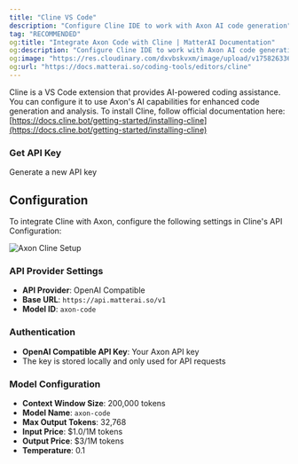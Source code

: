 ```yaml
---
title: "Cline VS Code"
description: "Configure Cline IDE to work with Axon AI code generation"
tag: "RECOMMENDED"
og:title: "Integrate Axon Code with Cline | MatterAI Documentation"
og:description: "Configure Cline IDE to work with Axon AI code generation"
og:image: "https://res.cloudinary.com/dxvbskvxm/image/upload/v1758263362/axon-cline_tpdtcw.png"
og:url: "https://docs.matterai.so/coding-tools/editors/cline"
---
```


Cline is a VS Code extension that provides AI-powered coding assistance. You can configure it to use Axon's AI capabilities for enhanced code generation and analysis. To install Cline, follow official documentation here: [https://docs.cline.bot/getting-started/installing-cline](https://docs.cline.bot/getting-started/installing-cline)

### Get API Key

<CardGroup cols={2}>
  <Card title="Get API Key" icon="key" href="/axon-ai/api-keys">
    Generate a new API key
  </Card>
</CardGroup>

## Configuration

To integrate Cline with Axon, configure the following settings in Cline's API Configuration:

<Frame>
  <img
    className="block"
    src="/images/axon/axon-cline-setup.png"
    alt="Axon Cline Setup"
  />
</Frame>

### API Provider Settings

- **API Provider**: OpenAI Compatible
- **Base URL**: `https://api.matterai.so/v1`
- **Model ID**: `axon-code`

### Authentication

- **OpenAI Compatible API Key**: Your Axon API key
- The key is stored locally and only used for API requests

### Model Configuration

- **Context Window Size**: 200,000 tokens
- **Model Name**: `axon-code`
- **Max Output Tokens**: 32,768
- **Input Price**: $1.0/1M tokens
- **Output Price**: $3/1M tokens
- **Temperature**: 0.1
